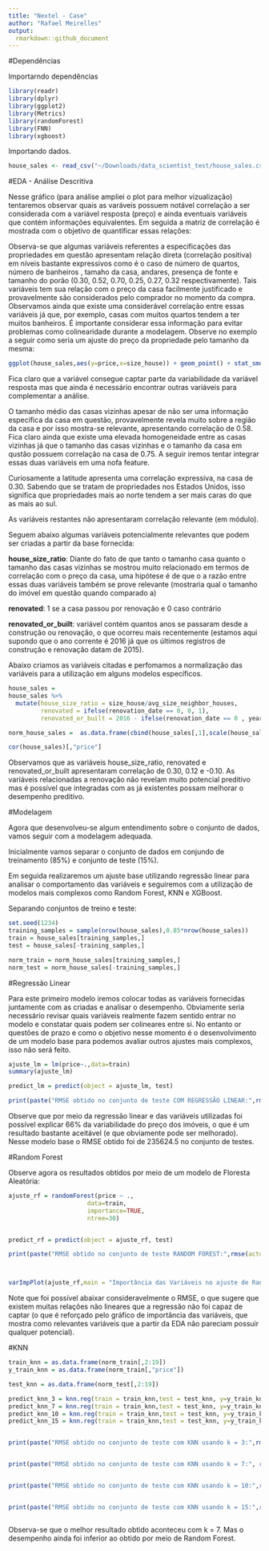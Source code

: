 ```yaml
---
title: "Nextel - Case"
author: "Rafael Meirelles"
output:
  rmarkdown::github_document
---
```


#Dependências

Importarndo dependências

```r
library(readr)
library(dplyr)
library(ggplot2)
library(Metrics)
library(randomForest)
library(FNN)
library(xgboost)
```


Importando dados.

```r
house_sales <- read_csv("~/Downloads/data_scientist_test/house_sales.csv")


```



#EDA - Análise Descritiva

Nesse gráfico (para análise ampliei o plot para melhor vizualização) tentaremos observar quais as varáveis possuem notável correlação a ser considerada  com a variável resposta (preço) e ainda eventuais variáveis que contém informações equivalentes. Em seguida a matriz de correlação é mostrada com o objetivo de quantificar essas relações:



Observa-se que algumas variáveis referentes a especificações das propriedades em questão apresentam relação direta (correlação positiva) em níveis bastante expressivos como é o caso de número de quartos, número de banheiros , tamaho da casa, andares, presença de fonte e tamanho do porão  (0.30, 0.52, 0.70, 0.25, 0.27, 0.32 respectivamente). Tais variáveis tem sua relação com o preço da casa facilmente justificado e provavelmente são considerados pelo comprador no momento da compra. Observamos ainda que existe uma considerável correlação entre essas variáveis já que, por exemplo, casas com muitos quartos tendem a ter muitos banheiros. É importante considerar essa informação para evitar problemas como colinearidade durante a modelagem. Observe no exemplo a seguir como seria um ajuste do preço da propriedade pelo tamanho da mesma:

```r
ggplot(house_sales,aes(y=price,x=size_house)) + geom_point() + stat_smooth(method = "lm") + ggtitle("Ajuste de Regressão Linear: Preço da Casa ~ Tamanho da casa")
```


Fica claro que a variável consegue captar parte da variabilidade da variável resposta mas que ainda é necessário encontrar outras variáveis para complementar a análise.


O tamanho médio das casas vizinhas apesar de não ser uma informação específica da casa em questão, provavelmente revela muito sobre a região da casa e por isso mostra-se relevante, apresentando correlação de 0.58. Fica claro ainda que existe uma elevada homogeneidade entre as casas vizinhas já que o tamanho das casas vizinhas e o tamanho da casa em qustão possuem correlação na casa de 0.75. A seguir iremos tentar integrar essas duas variáveis em uma nofa feature.

Curiosamente a latitude apresenta uma correlação expressiva, na casa de 0.30. Sabendo que se tratam de propriedades nos Estados Unidos, isso significa que propriedades mais ao norte tendem a ser mais caras do que as mais ao sul.

As variáveis restantes não apresentaram correlação relevante (em módulo).


Seguem abaixo algumas variáveis potencialmente relevantes que podem ser criadas a partir da base fornecida:


**house_size_ratio**: Diante do fato de que tanto o tamanho casa quanto o tamanho das casas vizinhas se mostrou muito relacionado em termos de correlação com o preço da casa, uma hipótese é de que o a razão entre essas duas variáveis também se prove relevante (mostraria qual o tamanho do imóvel em questão quando comparado a)

**renovated**: 1 se a casa passou por renovação e 0 caso contrário

**renovated_or_built**: variável contém quantos anos se passaram desde a construção ou renovação, o que ocorreu mais recentemente (estamos aqui supondo que o ano corrente é 2016 já que os últimos registros de construção e renovação datam de 2015).


Abaixo criamos as variáveis citadas e perfomamos a normalização das variáveis para a utilização em alguns modelos específicos.
```r
house_sales = 
house_sales %>%
  mutate(house_size_ratio = size_house/avg_size_neighbor_houses,
         renovated = ifelse(renovation_date == 0, 0, 1),
         renovated_or_built = 2016 - ifelse(renovation_date == 0 , year_built, renovation_date))

norm_house_sales =  as.data.frame(cbind(house_sales[,1],scale(house_sales[,-1])))

cor(house_sales)[,"price"]
```

Observamos que as variáveis house_size_ratio, renovated e renovated_or_built apresentaram correlação de   0.30, 0.12 e -0.10. 
As variáveis relacionadas a renovação não revelam muito potencial preditivo mas é possível que integradas com as já existentes possam melhorar o desempenho preditivo.

#Modelagem

Agora que desenvolveu-se algum entendimento sobre o conjunto de dados, vamos seguir com a modelagem adequada.

Inicialmente vamos separar o conjunto de dados em conjundo de treinamento (85%)  e conjunto de teste (15%).

Em seguida realizaremos um ajuste base utilizando regressão linear para analisar o comportamento das variáveis e seguiremos com a utilização de modelos mais complexos como Random Forest, KNN e XGBoost.

Separando conjuntos de treino e teste:
```r
set.seed(1234)
training_samples = sample(nrow(house_sales),0.85*nrow(house_sales))
train = house_sales[training_samples,]
test = house_sales[-training_samples,]

norm_train = norm_house_sales[training_samples,]
norm_test = norm_house_sales[-training_samples,]
```



#Regressão Linear


Para este primeiro modelo iremos colocar todas as variáveis fornecidas juntamente com as criadas e analisar o desempenho. Obviamente seria necessário revisar quais variáveis realmente fazem sentido entrar no modelo e constatar quais podem ser colineares entre si. No entanto or questões de prazo e como o objetivo nesse momento é o desenvolvimento de um modelo base para podemos avaliar outros ajustes mais complexos, isso não será feito.
```r
ajuste_lm = lm(price~.,data=train)
summary(ajuste_lm)

predict_lm = predict(object = ajuste_lm, test)

print(paste("RMSE obtido no conjunto de teste COM REGRESSÃO LINEAR:",rmse(actual = test[,"price"],predict_lm)))

```

Observe que por meio da regressão linear e das variáveis utilizadas foi possível explicar 66% da variabilidade do preço dos imóveis, o que é um resultado bastante aceitável (e que obviamente pode ser melhorado). Nesse modelo base o RMSE obtido foi de 235624.5 no conjunto de testes.



#Random Forest

Observe agora os resultados obtidos por meio de um modelo de Floresta Aleatória:
```r
ajuste_rf = randomForest(price ~ .,
                      data=train, 
                      importance=TRUE, 
                      ntree=30)


predict_rf = predict(object = ajuste_rf, test)

print(paste("RMSE obtido no conjunto de teste RANDOM FOREST:",rmse(actual = test[,"price"],predict_rf)))




```

```r
varImpPlot(ajuste_rf,main = "Importância das Variáveis no ajuste de Random Forest")
```


Note que foi possível abaixar consideravelmente o RMSE, o que sugere que existem muitas relações não lineares que a regressão não foi capaz de captar (o que é reforçado pelo gráfico de importância das variáveis, que mostra como relevantes variáveis que a partir da EDA não pareciam possuir qualquer potencial).

#KNN

```r
train_knn = as.data.frame(norm_train[,2:19])
y_train_knn = as.data.frame(norm_train[,"price"])

test_knn = as.data.frame(norm_test[,2:19])

predict_knn_3 = knn.reg(train = train_knn,test = test_knn, y=y_train_knn,k = 3)
predict_knn_7 = knn.reg(train = train_knn,test = test_knn, y=y_train_knn,k = 7)
predict_knn_10 = knn.reg(train = train_knn,test = test_knn, y=y_train_knn,k = 10)
predict_knn_15 = knn.reg(train = train_knn,test = test_knn, y=y_train_knn,k = 15)


print(paste("RMSE obtido no conjunto de teste com KNN usando k = 3:",rmse(actual = test[,"price"],predict_knn_3$pred)))


print(paste("RMSE obtido no conjunto de teste com KNN usando k = 7:", rmse(actual = test[,"price"],predict_knn_7$pred)))


print(paste("RMSE obtido no conjunto de teste com KNN usando k = 10:",rmse(actual = test[,"price"],predict_knn_10$pred)))


print(paste("RMSE obtido no conjunto de teste com KNN usando k = 15:",rmse(actual = test[,"price"],predict_knn_15$pred)))



```

Observa-se que o melhor resultado obtido aconteceu com k = 7. Mas o desempenho ainda foi inferior ao obtido por meio de Random Forest.


